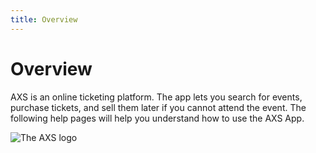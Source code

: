 ```yaml
---
title: Overview
---
```


# Overview

AXS is an online ticketing platform. The app lets you search for events, purchase tickets, and sell them later if you cannot attend the event. The following help pages will help you understand how to use the AXS App.

![The AXS logo](https://pbs.twimg.com/profile_images/1932523570200240128/ddgpj-xW_400x400.png)